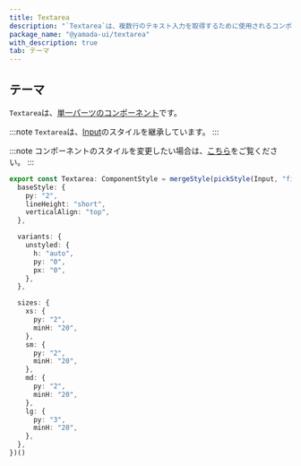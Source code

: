 ```yaml
---
title: Textarea
description: "`Textarea`は、複数行のテキスト入力を取得するために使用されるコンポーネントです。"
package_name: "@yamada-ui/textarea"
with_description: true
tab: テーマ
---
```


## テーマ

`Textarea`は、[単一パーツのコンポーネント](/styled-system/theming/component-styles#単一パーツのコンポーネント)です。

:::note
`Textarea`は、[Input](/components/forms/input)のスタイルを継承しています。
:::

:::note
コンポーネントのスタイルを変更したい場合は、[こちら](/styled-system/theming/customize-theme#コンポーネントのスタイルを変更する)をご覧ください。
:::

```ts
export const Textarea: ComponentStyle = mergeStyle(pickStyle(Input, "field"), {
  baseStyle: {
    py: "2",
    lineHeight: "short",
    verticalAlign: "top",
  },

  variants: {
    unstyled: {
      h: "auto",
      py: "0",
      px: "0",
    },
  },

  sizes: {
    xs: {
      py: "2",
      minH: "20",
    },
    sm: {
      py: "2",
      minH: "20",
    },
    md: {
      py: "2",
      minH: "20",
    },
    lg: {
      py: "3",
      minH: "20",
    },
  },
})()
```
